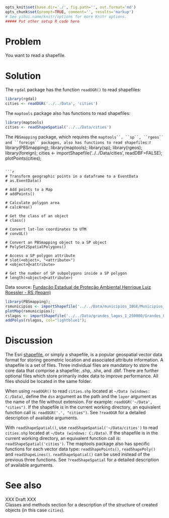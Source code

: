 ```{r knitsetup, echo=FALSE, results='hide', warning=FALSE, message=FALSE, cache=FALSE}
opts_knit$set(base.dir='./', fig.path='', out.format='md')
opts_chunk$set(prompt=TRUE, comment='', results='markup')
# See yihui.name/knitr/options for more Knitr options.
##### Put other setup R code here

```

# Problem
You want to read a shapefile.

# Solution
The ``rgdal`` package has the function ``readOGR()`` to read shapefiles:
```{r readOGR}
library(rgdal)
cities <- readOGR('../../Data', 'cities')
```
The ``maptools`` package also has functions to read shapefiles:
```{r readShape}
library(maptools)
cities <- readShapeSpatial('../../Data/cities')
```
The ``PBSmapping`` package, which requires the ```maptools``, ``sp``, ``rgeos`` and ``foreign`` packages, also has functions to read shapefiles:
```{r importShapefile}
library(PBSmapping);
library(maptools);
library(sp);
library(rgeos);
library(foreign);
cities <- importShapefile('../../Data/cities', readDBF=FALSE);
plotPoints(cities);
```

```{r PBSmapping}
# Transform geographic points in a dataframe to a EventData
# as.EventData()

# Add points to a Map
# addPoints()

# Calculate polygon area
# calcArea()

# Get the class of an object
# class()

# Convert lat-lon coordinates to UTM
# convUL()

# Convert an PBSmapping object to a SP object
# PolySet2SpatialPolygons()

# Access a SP polygon attribute
# slot(<object>, "<attribute>")
# <object>@<attribute>

# Get the number of SP subpolygons inside a SP polygon
# length(<object>@<attribute>)
```



Data source: [Fundação Estadual de Proteção Ambiental Henrique Luiz Roessler - RS (fepam)](http://www.fepam.rs.gov.br/biblioteca/geo/bases_geo.asp)

```{r}
library(PBSmapping);
rsmunicipios <- importShapefile('../../Data/municipios_IBGE/Municipios_IBGE', readDBF=FALSE);
plotMap(rsmunicipios);
rslagos <- importShapefile('../../Data/grandes_lagos_1_250000/Grandes_Lagos_1_250000', readDBF=FALSE);
addPolys(rslagos, col="lightblue1");
```


# Discussion
The Esri [shapefile](http://en.wikipedia.org/wiki/Shapefile), or simply a shapefile, is a popular geospatial vector data format for storing geometric location and associated attribute information. A shapefile is a set of files. Three individual files are mandatory to store the core data that comprise a shapefile: .shp, .shx, and .dbf. There are further optional files which store primarily index data to improve performance. All files should be located in the same folder.  

When using ``readOGR()`` to read ``cities.shp`` located at ``~/Data (windows: C:/Data)``, define the ``dsn`` argument as the path and the ``layer`` argument as the name of the file without extension. For example: ``readOGR('~/Data', "cities")``. If the shapefile is in the current working directory, an equivalent function call is: ``readOGR('.', "cities")``. See ``?readOGR`` for a detailed description of available arguments.  

With ``readShapeSpatial()``, use ``readShapeSpatial('~/Data/cities')`` to read ``cities.shp`` located at ``~/Data (windows: C:/Data)``. If the shapefile is in the current working directory, an equivalent function call is: ``readShapeSpatial('cities')``. The maptools package also has specific functions for each vector data type: ``readShapePoints()``, ``readShapePoly()`` and ``readShapeLines()``. ``readShapeSpatial()`` can be used instead of the previous three functions. See ``?readShapeSpatial`` for a detailed description of available arguments.  

# See also
XXX Draft XXX  
Classes and methods section for a description of the structure of created objects (in this case ``cities``).   













